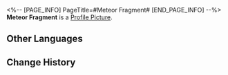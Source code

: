 <%-- [PAGE_INFO]
PageTitle=#Meteor Fragment#
[END_PAGE_INFO] --%>
{{Item Infobox
|id          = 140211
|image       = Item Meteor Fragment.png
|type        = Mission Item
|invCategory = Missions
|rarity      = 3
|effect      = 
|description = A meteor fragment that bore witness to Belobog's 700 years of decline. It should be returned to the History and Culture Museum.
}}
'''Meteor Fragment''' is a [[Profile Picture]].

==Other Languages==
{{Other Languages
|en   = Meteor Fragment
|zhs  = 流星碎片
|zht  = 流星碎片
|ja   = 流星の欠片
|ko   = 유성 조각
|es   = Fragmento de meteorito
|fr   = Fragment de météorite
|ru   = Осколок метеорита
|th   = ชิ้นส่วนดาวตก
|vi   = Mảnh Sao Băng
|de   = Fragment eines Meteoriten
|id   = Potongan Meteor
|pt   = Fragmento de Meteoro
}}

==Change History==
{{Change History|1.1}}